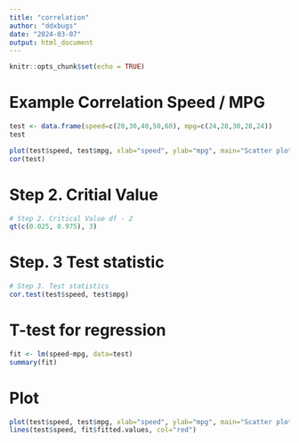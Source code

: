```yaml
---
title: "correlation"
author: "ddxbugs"
date: "2024-03-07"
output: html_document
---
```


```r
knitr::opts_chunk$set(echo = TRUE)
```
# Example Correlation Speed / MPG
```r
test <- data.frame(speed=c(20,30,40,50,60), mpg=c(24,28,30,28,24))
test

plot(test$speed, test$mpg, xlab="speed", ylab="mpg", main="Scatter plot X~Y")
cor(test)
```
# Step 2. Critial Value
```r
# Step 2. Critical Value df - 2
qt(c(0.025, 0.975), 3)
```
# Step. 3 Test statistic
```r
# Step 3. Test statistics
cor.test(test$speed, test$mpg)
```
# T-test for regression
```r
fit <- lm(speed~mpg, data=test)
summary(fit)
```
# Plot
```r
plot(test$speed, test$mpg, xlab="speed", ylab="mpg", main="Scatter plot X~Y", pch=15)
lines(test$speed, fit$fitted.values, col="red")
```
